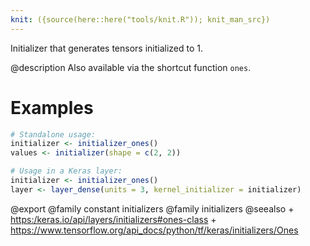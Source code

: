 ```yaml
---
knit: ({source(here::here("tools/knit.R")); knit_man_src})
---
```

Initializer that generates tensors initialized to 1.

@description
Also available via the shortcut function `ones`.

# Examples
```r
# Standalone usage:
initializer <- initializer_ones()
values <- initializer(shape = c(2, 2))
```

```r
# Usage in a Keras layer:
initializer <- initializer_ones()
layer <- layer_dense(units = 3, kernel_initializer = initializer)
```

@export
@family constant initializers
@family initializers
@seealso
+ <https:/keras.io/api/layers/initializers#ones-class>
+ <https://www.tensorflow.org/api_docs/python/tf/keras/initializers/Ones>
